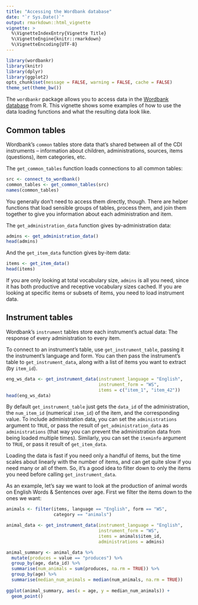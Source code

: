 ```yaml
---
title: "Accessing the Wordbank database"
date: "`r Sys.Date()`"
output: rmarkdown::html_vignette
vignette: >
  %\VignetteIndexEntry{Vignette Title}
  %\VignetteEngine{knitr::rmarkdown}
  %\VignetteEncoding{UTF-8}
---
```


```r
library(wordbankr)
library(knitr)
library(dplyr)
library(ggplot2)
opts_chunk$set(message = FALSE, warning = FALSE, cache = FALSE)
theme_set(theme_bw())
```

The `wordbankr` package allows you to access data in the [Wordbank database](http://wordbank.stanford.edu/) from R. This vignette shows some examples of how to use the data loading functions and what the resulting data look like.


## Common tables

Wordbank's `common` tables store data that's shared between all of the CDI instruments -- information about children, administrations, sources, items (questions), item categories, etc.

The `get_common_tables` function loads connections to all common tables:
```r
src <- connect_to_wordbank()
common_tables <- get_common_tables(src)
names(common_tables)
```

You generally don't need to access them directly, though. There are helper functions that load sensible groups of tables, process them, and join them together to give you information about each administration and item.

The `get_administration_data` function gives by-administration data:
```r
admins <- get_administration_data()
head(admins)
```

And the `get_item_data` function gives by-item data:
```r
items <- get_item_data()
head(items)
```

If you are only looking at total vocabulary size, `admins` is all you need, since it has both productive and receptive vocabulary sizes cached. If you are looking at specific items or subsets of items, you need to load instrument data.

## Instrument tables

Wordbank's `instrument` tables store each instrument's actual data: The response of every administration to every item.

To connect to an instrument's table, use `get_instrument_table`, passing it the instrument's language and form. You can then pass the instrument's table to `get_instrument_data`, along with a list of items you want to extract (by `item_id`).
```r
eng_ws_data <- get_instrument_data(instrument_language = "English",
                                   instrument_form = "WS",
                                   items = c("item_1", "item_42"))
head(eng_ws_data)
```

By default `get_instrument_table` just gets the `data_id` of the administration, the `num_item_id` (numerical `item_id`) of the item, and the corresponding value. To include administration data, you can set the `administrations` argument to `TRUE`, or pass the result of `get_administration_data` as `administrations` (that way you can prevent the administration data from being loaded multiple times). Similarly, you can set the `iteminfo` argument to `TRUE`, or pass it result of `get_item_data`.

Loading the data is fast if you need only a handful of items, but the time scales about linearly with the number of items, and can get quite slow if you need many or all of them. So, it's a good idea to filter down to only the items you need before calling `get_instrument_data`.

As an example, let's say we want to look at the production of animal words on English Words & Sentences over age. First we filter the items down to the ones we want:
```r
animals <- filter(items, language == "English", form == "WS",
                  category == "animals")

animal_data <- get_instrument_data(instrument_language = "English",
                                   instrument_form = "WS",
                                   items = animals$item_id,
                                   administrations = admins)

animal_summary <- animal_data %>%
  mutate(produces = value == "produces") %>%
  group_by(age, data_id) %>%
  summarise(num_animals = sum(produces, na.rm = TRUE)) %>%
  group_by(age) %>%
  summarise(median_num_animals = median(num_animals, na.rm = TRUE))
  
ggplot(animal_summary, aes(x = age, y = median_num_animals)) +
  geom_point()
```